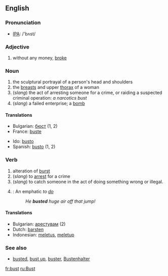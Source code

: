 ==English==

===Pronunciation===
*[[w:IPA|IPA]]: /'bʌst/

===Adjective===
{{en-ad|'''bust'''|'''[[buster]]'''|'''[[bustest]]'''}}
# {{slang}} without any money, [[broke]]

===Noun===
{{en-noun|bust|busts}}
# the sculptural portrayal of a person's head and shoulders
# the [[breast]]s and upper [[thorax]] of a woman
#(''slang'') the act of arresting someone for a crime, or raiding a suspected criminal operation: ''a narcotics bust''
#(''slang'') a failed enterprise; a [[bomb]]

====Translations====
{{top}}
*Bulgarian: [[бюст]] {{m}} (1, 2)
*France: [[buste]]
{{mid}}
*Ido: [[busto]]
*Spanish: [[busto]] {{m}} (1, 2)
{{bottom}}

===Verb===
{{en-verb|bust|busts|busted|busting}}
# alteration of [[burst]]
#(''slang'') to [[arrest]] for a crime
#(''slang'') to catch someone in the act of doing something wrong or illegal.
#{{snowboarding}}: An emphatic ''to [[do]]''
#:''He '''busted''' huge air off that jump!''

====Translations====
{{top}}
*Bulgarian: [[арестувам]] (2)
*Dutch: [[barsten]]
*Indonesian: [[letus|meletus]], [[letup|meletup]]
{{mid}}
{{bottom}}


===See also===
*[[busted]], [[bust up]], [[buster]], [[Bustenhalter]]
[[fr:bust]]
[[ru:Bust]]